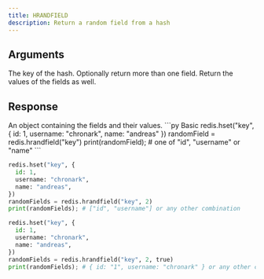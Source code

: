 ```yaml
---
title: HRANDFIELD
description: Return a random field from a hash
---
```


## Arguments

<ParamField body="key" type="str" required>
  The key of the hash.
</ParamField>

<ParamField body="count" type="int">
  Optionally return more than one field.
</ParamField>

<ParamField body="withValues" type="boolean">
  Return the values of the fields as well.
</ParamField>

## Response

<ResponseField type="Record<str, unknown>" required>
  An object containing the fields and their values.
</ResponseField>

<RequestExample>
```py Basic
redis.hset("key", {
  id: 1,
  username: "chronark",
  name: "andreas"
 })
randomField = redis.hrandfield("key")
print(randomField); # one of "id", "username" or  "name"
```

```py Multiple Fields
redis.hset("key", {
  id: 1,
  username: "chronark",
  name: "andreas",
})
randomFields = redis.hrandfield("key", 2)
print(randomFields); # ["id", "username"] or any other combination
```

```py With Values
redis.hset("key", {
  id: 1,
  username: "chronark",
  name: "andreas",
})
randomFields = redis.hrandfield("key", 2, true)
print(randomFields); # { id: "1", username: "chronark" } or any other combination
```

</RequestExample>
